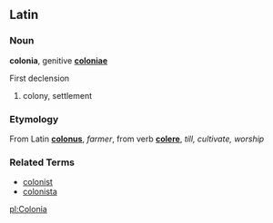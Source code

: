 ==Latin==
===Noun===
'''colonia''', genitive '''[[coloniae]]'''

First declension

# colony, settlement

===Etymology===
From Latin '''[[colonus]]''', ''farmer'', from verb '''[[colere]]''', ''till, cultivate, worship''

===Related Terms===
*[[colonist]]
*[[colonista]]

[[pl:Colonia]]